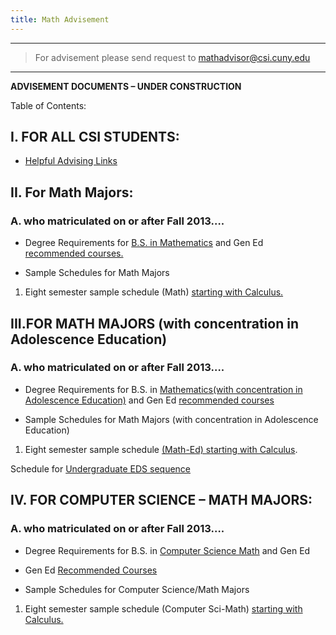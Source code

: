 ```yaml
---
title: Math Advisement
---
```


----

> For advisement please send request to [mathadvisor@csi.cuny.edu](mailto:mathadvisor@csi.cuny.edu)


----

**ADVISEMENT DOCUMENTS -- UNDER CONSTRUCTION**

Table of Contents:

## I. FOR ALL CSI STUDENTS:

-   [Helpful Advising Links](./00-Advising links.pdf)

## II. For Math Majors:

### A. who matriculated on or after Fall 2013....

-   Degree Requirements for [B.S. in Mathematics](./Degree_Req_BS_in_Math_Fall2024.pdf)
    and Gen Ed [recommended courses.](./Math_GenEd.pdf)

-   Sample Schedules for Math Majors

1.  Eight semester sample schedule (Math) [starting with Calculus.](./MathematicsBS_DegreeMap.pdf)

## III.FOR MATH MAJORS (with concentration in Adolescence Education)

### A. who matriculated on or after Fall 2013....

-   Degree Requirements for B.S. in [Mathematics(with concentration in Adolescence Education)](./Degree_Req_BS_in_MathEd_Fall2024.pdf)
    and Gen Ed [recommended courses](./MathEd_GenEd.pdf)

-   Sample Schedules for Math Majors (with concentration in Adolescence Education)

1.  Eight semester sample schedule [(Math-Ed) starting with Calculus](./Mathematics7-12BS_DegreeMap.pdf).


Schedule for [Undergraduate EDS sequence](./UG_Sec_Program_MthED_NOT_TEACHER_ACADEMY_EDS_sequence.pdf)

## IV. FOR COMPUTER SCIENCE -- MATH MAJORS:

### A. who matriculated on or after Fall 2013....

-   Degree Requirements for B.S. in [Computer Science Math](./degree_Req_BS_in_CS_Math_Fall2024.pdf)
    and Gen Ed

-   Gen Ed [Recommended Courses](./MthCSC_GenEd_Veronica.pdf)
-   Sample Schedules for Computer Science/Math Majors

1.  Eight semester sample schedule (Computer Sci-Math) [starting with Calculus.](./ComputerScienceMathematicsBS_DegreeMap.pdf)
